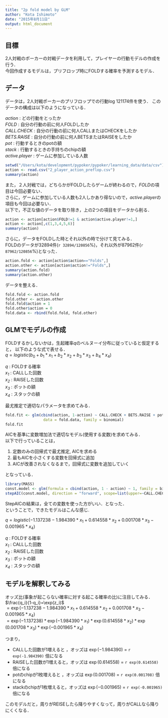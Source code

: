 ```yaml
---
title: "2p fold model by GLM"
author: "Kota Ishimoto"
date: "2015年8月11日"
output: html_document
---
```

## 目標
2人対戦のポーカーの対戦データを利用して，プレイヤーの行動モデルの作成を行う．  
今回作成するモデルは，プリフロップ時にFOLDする確率を予測するモデル．

## データ
データは，2人対戦ポーカーのプリフロップでの行動log 121174件を使う．
このデータの構成は以下のようになっている．

*action* : どの行動をとったか  
*FOLD* : 自分の行動の前に何人FOLDしたか  
*CALL.CHECK* : 自分の行動の前に何人CALLまたはCHECKをしたか  
*BETS.RAISE* : 自分の行動の前に何人BETSまたはRAISEをしたか  
*pot* : 行動するときのpotの額  
*stack* : 行動するときの手持ちのchipの額   
*active.player* : ゲームに参加している人数  
```{r　data}
setwd("/Users/kota/development/pypoker/pypoker/learning_data/data/csv")
action <- read.csv("2_player_action_preflop.csv")
summary(action)
```


また，２人対戦では，どちらかがFOLDしたらゲームが終わるので，*FOLD*の項目は今回必要ない．  
さらに，ゲームに参加している人数も2人しかあり得ないので，*active.player*の項目も今回は必要ない．  
以下で，不正な値のデータを取り除き，上の2つの項目をデータから削る．

```r
action <- action[action$FOLD!=1 & action$active.player!=1,]
action <- action[,c(1,3,4,5,6)]
summary(action)
```

さらに，データをFOLDした時とそれ以外の時で分けて見てみる．  
FOLDのデータが32894件(`r 32894/120856`%)，それ以外が87962件(`r 87962/120856`%)となった．
```r
action.fold <- action[action$action=="Folds",]
action.other <- action[action$action!="Folds",]
summary(action.fold)
summary(action.other)
```

データを整える．
```r
fold.fold <- action.fold
fold.other <- action.other
fold.fold$action = 1
fold.other$action = 0
fold.data <- rbind(fold.fold, fold.other)
```


## GLMでモデルの作成
FOLDするかしないかは，生起確率$q$のベルヌーイ分布に従っていると仮定すると，
以下のような式で表せる．  
$q=logistic(b_0 + b_1*x_1 + b_2*x_2 + b_3*x_3 + b_4*x_4)$

*q* : FOLDする確率  
*$x_1$* : CALLした回数  
*$x_2$* : RAISEした回数  
*$x_3$* : ポットの額  
*$x_4$* : スタックの額  

最尤推定で適切なパラメータを求めてみる．
```r
fold.fit <- glm(cbind(action, 1-action) ~ CALL.CHECK + BETS.RAISE + pot + stack,
                 data = fold.data, family = binomial)
fold.fit
```

AICを基準に変数増加法で適切なモデル(使用する変数)を求めてみる．  
以下で行っていることは，  

1. 定数のみの回帰式で最尤推定, AICを求める
2. 最もAICを小さくする変数を回帰式に追加
3. AICが改善されなくなるまで，回帰式に変数を追加していく

となっている．

```r
library(MASS)
const.model <- glm(formula = cbind(action, 1 - action) ~ 1, family = binomial, data=fold.data)
stepAIC(const.model, direction = "forward", scope=list(upper=~CALL.CHECK+BETS.RAISE+pot+stack))
```

StepAICの結果は，全ての変数を使った方がいい．となった．  
ということで，できたモデルはこんな感じ.

$q=logistic(-1.137238 -1.984390*x_1 + 0.614558*x_2 + 0.001708*x_3 -0.001965*x_4)$

*q* : FOLDする確率  
*$x_1$* : CALLした回数  
*$x_2$* : RAISEした回数  
*$x_3$* : ポットの額  
*$x_4$* : スタックの額  

## モデルを解釈してみる

オッズ比(事象が起こらない確率に対する起こる確率の比)に注目してみる．  
$\frac{q_i}{1-q_i}=\exp(z_i)$  
$=\exp(-1.137238 -1.984390*x_1 + 0.614558*x_2 + 0.001708*x_3 -0.001965*x_4)$  
$=\exp(-1.137238)*\exp(-1.984390*x_1)*\exp(0.614558*x_2)*\exp(0.001708*x_3)*\exp( -0.001965*x_4)$  

つまり，

- CALLした回数が1増えると ，オッズは $\exp(-1.984390)$ = `r exp(-1.984390)`  倍になる
- RAISEした回数が1増えると，オッズは $\exp(0.614558)$  = `r exp(0.614558)`   倍になる  
- potのchipが1枚増えると  ，オッズは $\exp(0.001708)$  = `r exp(0.001708)`   倍になる  
- stackのchipが1枚増えると，オッズは $\exp(-0.001965)$ = `r exp(-0.001965)`  倍になる  

このモデルだと，周りがREISEしたら降りやすくなって，周りがCALLなら降りにくくなる．

